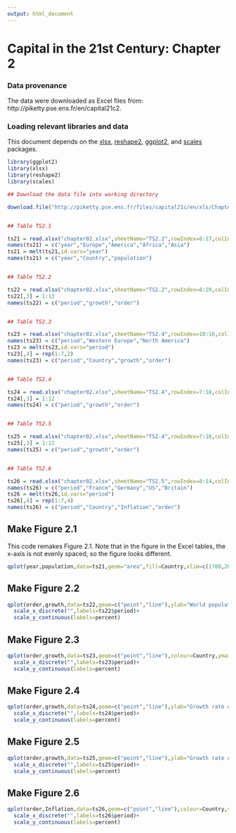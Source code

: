 ```yaml
---
output: html_document
---
```

Capital in the 21st Century: Chapter 2
========================================================

### Data provenance

The data were downloaded as Excel files from: http://piketty.pse.ens.fr/en/capital21c2.

### Loading relevant libraries and data

This document depends on the [xlsx](http://cran.r-project.org/web/packages/xlsx/index.html), [reshape2](http://cran.r-project.org/web/packages/reshape2/index.html), [ggplot2](http://cran.r-project.org/web/packages/ggplot2/index.html), and [scales](http://cran.r-project.org/web/packages/scales/index.html) packages.


```r
library(ggplot2)
library(xlsx)
library(reshape2)
library(scales)

## Download the data file into working directory

download.file("http://piketty.pse.ens.fr/files/capital21c/en/xls/Chapter2TablesFigures.xlsx","chapter02.xlsx")


## Table TS2.1

ts21 = read.xlsx("chapter02.xlsx",sheetName="TS2.2",rowIndex=8:17,colIndex=c(25,27:30),header=FALSE)
names(ts21) = c("year","Europe","America","Africa","Asia")
ts21 = melt(ts21,id.vars="year")
names(ts21) = c("year","Country","population")


## Table TS2.2

ts22 = read.xlsx("chapter02.xlsx",sheetName="TS2.2",rowIndex=8:20,colIndex=8:9,header=FALSE)
ts22[,3] = 1:13
names(ts22) = c("period","growth","order")


## Table TS2.3

ts23 = read.xlsx("chapter02.xlsx",sheetName="TS2.4",rowIndex=10:16,colIndex=4:6,header=FALSE)
names(ts23) = c("period","Western Europe","North America")
ts23 = melt(ts23,id.vars="period")
ts23[,4] = rep(1:7,2)
names(ts23) = c("period","Country","growth","order")


## Table TS2.4

ts24 = read.xlsx("chapter02.xlsx",sheetName="TS2.4",rowIndex=7:18,colIndex=c(1,3),header=FALSE)
ts24[,3] = 1:12
names(ts24) = c("period","growth","order")


## Table TS2.5

ts25 = read.xlsx("chapter02.xlsx",sheetName="TS2.4",rowIndex=7:18,colIndex=c(1,2),header=FALSE)
ts25[,3] = 1:12
names(ts25) = c("period","growth","order")


## Table TS2.6

ts26 = read.xlsx("chapter02.xlsx",sheetName="TS2.5",rowIndex=8:14,colIndex=1:5,header=FALSE)
names(ts26) = c("period","France","Germany","US","Britain")
ts26 = melt(ts26,id.vars="period")
ts26[,4] = rep(1:7,4)
names(ts26) = c("period","Country","Inflation","order")


```


## Make Figure 2.1

This code remakes Figure 2.1. Note that in the figure in the Excel tables, the x-axis is not evenly spaced, so the figure looks different. 

```r
qplot(year,population,data=ts21,geom="area",fill=Country,xlim=c(1700,2012),xlab="Year",ylab="World population (millions inhabitants)",main="The growth of world population 1700-2012")
```

## Make Figure 2.2
```r
qplot(order,growth,data=ts22,geom=c("point","line"),ylab="World population growth rate",main="The growth rate of world population from Antiquity to 2100")+
  scale_x_discrete("",labels=ts22$period)+
  scale_y_continuous(labels=percent)
```

## Make Figure 2.3

```r
qplot(order,growth,data=ts23,geom=c("point","line"),colour=Country,ymax=.05,ylab="Growth rate of per capita GDP",main="The growth rate of per capita output since the industrial revolution")+
  scale_x_discrete("",labels=ts23$period)+
  scale_y_continuous(labels=percent)
```

## Make Figure 2.4

```r
qplot(order,growth,data=ts24,geom=c("point","line"),ylab="Growth rate of per capita GDP",main="The growth rate of world per capita output since Antiquity until 2100")+
  scale_x_discrete("",labels=ts24$period)+
  scale_y_continuous(labels=percent)
```

## Make Figure 2.5

```r
qplot(order,growth,data=ts25,geom=c("point","line"),ylab="Growth rate of world GDP",main="The growth rate of world output from Antiquity until 2100")+
  scale_x_discrete("",labels=ts25$period)+
  scale_y_continuous(labels=percent)
```

## Make Figure 2.6

```r
qplot(order,Inflation,data=ts26,geom=c("point","line"),colour=Country,ymax=.20,ylab="Inflation rate (consumer price index)",main="Inflation since the industrial revolution")+
  scale_x_discrete("",labels=ts26$period)+
  scale_y_continuous(labels=percent)
```
